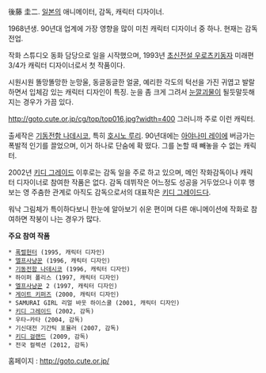 後藤 圭二. [[일본]]의 애니메이터, 감독, 캐릭터 디자이너.

1968년생. 90년대 업계에 가장 영향을 많이 미친 캐릭터 디자이너 중 하나. 현재는 감독 전업.

작화 스튜디오 동화 담당으로 일을 시작했으며, 1993년 [[초신전설 우로츠키동자]] 미래편 3/4가 캐릭터 디자이너로서 첫 작품이다.

시원시원 똘망똘망한 눈망울, 동글동글한 얼굴, 예리한 각도의 턱선을 가진 귀엽고 발랄하면서 입체감 있는 캐릭터 디자인이 특징. 눈을 좀 크게 그려서 [[눈깔괴물]]이 될듯말듯해지는 경우가 가끔 있다.

http://goto.cute.or.jp/cg/top/top016.jpg?width=400
그러니까 주로 이런 캐릭터.

출세작은 [[기동전함 나데시코]], 특히 [[호시노 루리]]. 90년대에는 [[아야나미 레이]]에 버금가는 폭발적 인기를 끌었으며, 이거 하나로 단숨에 확 떴다. 그를 논할 때 빼놓을 수 없는 캐릭터.

2002년 [[키디 그레이드]] 이후로는 감독 일을 주로 하고 있으며, 메인 작화감독이나 캐릭터 디자이너로 참여한 작품은 없다. 감독 데뷔작은 어느정도 성공을 거두었으나 이후 행보는 영 주춤한 관계로 아직도 감독으로서의 대표작은 [[키디 그레이드]]다.

워낙 그림체가 특이하다보니 한눈에 알아보기 쉬운 편이며 다른 애니메이션에 작화로 참여하면 작붕이 나는 경우가 많다.

'''주요 참여 작품'''

 * [[폭렬헌터]] (1995, 캐릭터 디자인)
 * [[엘프사냥꾼]] (1996, 캐릭터 디자인)
 * [[기동전함 나데시코]] (1996, 캐릭터 디자인)
 * 하이퍼 폴리스 (1997, 캐릭터 디자인)
 * [[엘프사냥꾼]] 2 (1997, 캐릭터 디자인)
 * [[게이트 키퍼즈]] (2000, 캐릭터 디자인)
 * SAMURAI GIRL 리얼 바웃 하이스쿨 (2001, 캐릭터 디자인)
 * [[키디 그레이드]] (2002, 감독)
 * 우타∽카타 (2004, 감독)
 * 기신대전 기간틱 포뮬러 (2007, 감독)
 * [[키디 걸랜드]] (2009, 감독)
 * 전국 컬렉션 (2012, 감독)

홈페이지 : http://goto.cute.or.jp/
